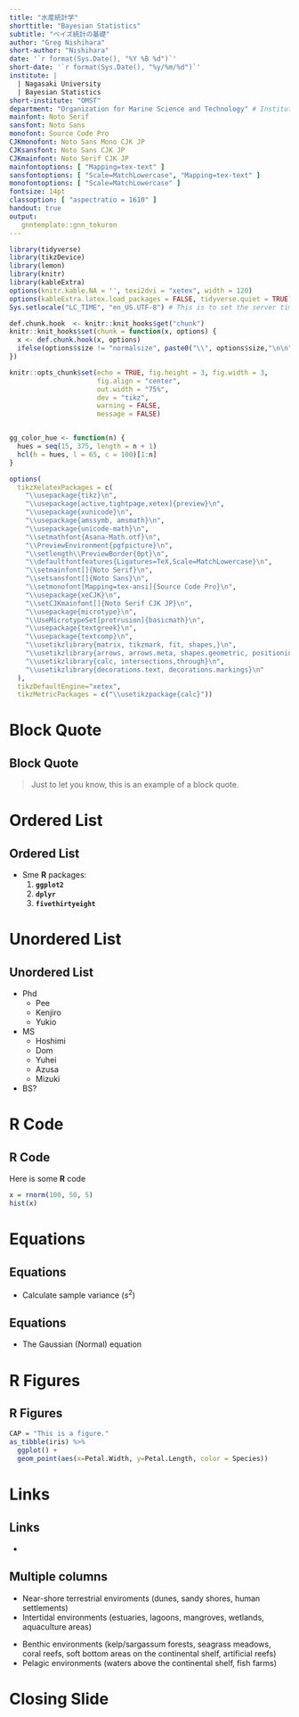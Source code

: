 ```yaml
---
title: "水産統計学"
shorttitle: "Bayesian Statistics"
subtitle: "ベイズ統計の基礎"
author: "Greg Nishihara"
short-author: "Nishihara"
date: '`r format(Sys.Date(), "%Y %B %d")`'
short-date: '`r format(Sys.Date(), "%y/%m/%d")`'
institute: | 
  | Nagasaki University
  | Bayesian Statistics
short-institute: "OMST"
department: "Organization for Marine Science and Technology" # Institute must be defined
mainfont: Noto Serif
sansfont: Noto Sans
monofont: Source Code Pro
CJKmonofont: Noto Sans Mono CJK JP
CJKsansfont: Noto Sans CJK JP
CJKmainfont: Noto Serif CJK JP
mainfontoptions: [ "Mapping=tex-text" ]
sansfontoptions: [ "Scale=MatchLowercase", "Mapping=tex-text" ]
monofontoptions: [ "Scale=MatchLowercase" ]
fontsize: 14pt
classoption: [ "aspectratio = 1610" ]
handout: true
output: 
   gnntemplate::gnn_tokuron
---
```


```r
library(tidyverse)
library(tikzDevice)
library(lemon)
library(knitr)
library(kableExtra)
options(knitr.kable.NA = '', texi2dvi = "xetex", width = 120)
options(kableExtra.latex.load_packages = FALSE, tidyverse.quiet = TRUE)
Sys.setlocale("LC_TIME", "en_US.UTF-8") # This is to set the server time locate to en_US.UTF-8

def.chunk.hook  <- knitr::knit_hooks$get("chunk")
knitr::knit_hooks$set(chunk = function(x, options) {
  x <- def.chunk.hook(x, options)
  ifelse(options$size != "normalsize", paste0("\\", options$size,"\n\n", x, "\n\n \\normalsize"), x)
})

knitr::opts_chunk$set(echo = TRUE, fig.height = 3, fig.width = 3, 
                      fig.align = "center",
                      out.width = "75%",
                      dev = "tikz",
                      warning = FALSE,
                      message = FALSE)


gg_color_hue <- function(n) {
  hues = seq(15, 375, length = n + 1)
  hcl(h = hues, l = 65, c = 100)[1:n]
}

options(
  tikzXelatexPackages = c(
    "\\usepackage{tikz}\n",
    "\\usepackage[active,tightpage,xetex]{preview}\n",
    "\\usepackage{xunicode}\n",
    "\\usepackage{amssymb, amsmath}\n",
    "\\usepackage{unicode-math}\n",
    "\\setmathfont{Asana-Math.otf}\n",
    "\\PreviewEnvironment{pgfpicture}\n",
    "\\setlength\\PreviewBorder{0pt}\n",
    "\\defaultfontfeatures{Ligatures=TeX,Scale=MatchLowercase}\n",
    "\\setmainfont[]{Noto Serif}\n",
    "\\setsansfont[]{Noto Sans}\n",
    "\\setmonofont[Mapping=tex-ansi]{Source Code Pro}\n",
    "\\usepackage{xeCJK}\n",
    "\\setCJKmainfont[]{Noto Serif CJK JP}\n",
    "\\usepackage{microtype}\n",
    "\\UseMicrotypeSet[protrusion]{basicmath}\n",
    "\\usepackage{textgreek}\n",
    "\\usepackage{textcomp}\n",
    "\\usetikzlibrary{matrix, tikzmark, fit, shapes,}\n",
    "\\usetikzlibrary{arrows, arrows.meta, shapes.geometric, positioning}\n",
    "\\usetikzlibrary{calc, intersections,through}\n",
    "\\usetikzlibrary{decorations.text, decorations.markings}\n"
  ),
  tikzDefaultEngine="xetex",
  tikzMetricPackages = c("\\usetikzpackage{calc}"))
```

# Block Quote

## Block Quote

> Just to let you know,
> this is an example of a block quote.

# Ordered List

## Ordered List
- Sme **R** packages:
    1. **`ggplot2`**
    2. **`dplyr`**
    3. **`fivethirtyeight`**

# Unordered List

## Unordered List
- Phd
    - Pee
    - Kenjiro
    - Yukio
- MS
    - Hoshimi
    - Dom
    - Yuhei
    - Azusa
    - Mizuki
- BS?

# R Code

## R Code

Here is some **R** code

\scriptsize

```r
x = rnorm(100, 50, 5)
hist(x)
```

# Equations

## Equations

- Calculate sample variance ($s^2$)

\begin{equation}
{s}^{2}=\frac{1}{n-1}\sum{{({X}_{i}-\bar{X})}^{2}}
\label{eq:variance}
\end{equation}

## Equations

- The Gaussian (Normal) equation

\begin{equation}
f(x|μ, \sigma^2) = \frac{1}{\sqrt{2\pi\sigma^2}} \exp\left(-\frac{(x - \mu)^2}{2\sigma^2}\right)
\label{eq:variance}
\end{equation}

# R Figures

## R Figures

```r
CAP = "This is a figure."
as_tibble(iris) %>% 
  ggplot() +
  geom_point(aes(x=Petal.Width, y=Petal.Length, color = Species))
```

# Links

## Links

- \url{https://twitter.com/nagasakiprof}



## Multiple columns

\begincols
\begincol[T]{0.5\textwidth}
* Near-shore terrestrial enviroments (dunes, sandy shores, human settlements)
* Intertidal environments (estuaries, lagoons, mangroves, wetlands, aquaculture areas)

\endcol
\begincol[T]{0.5\textwidth}
* Benthic environments (kelp/sargassum forests, seagrass meadows, coral reefs, soft bottom areas on the continental shelf, artificial reefs)
* Pelagic environments (waters above the continental shelf, fish farms)

\endcol
\endcols


# Closing Slide